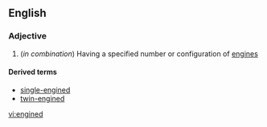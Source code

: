 ==English==

===Adjective===
{{en-adj|-}}

#(''in combination'') Having a specified number or configuration of [[engine]]s

====Derived terms====
*[[single-engined]]
*[[twin-engined]]

[[vi:engined]]